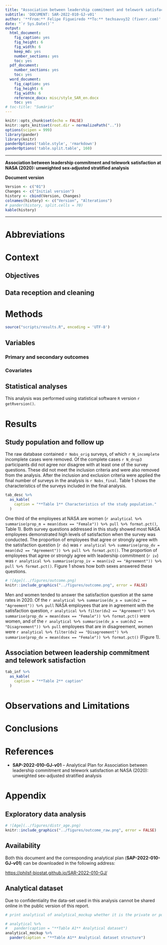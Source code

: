 ```yaml
---
title: "Association between leadership commitment and telework satisfaction at NASA (2020): unweighted sex-adjusted stratified analysis"
subtitle: 'DOCUMENT: SAR-2022-010-GJ-v01'
author: '**From:** Felipe Figueiredo **To:** techsavvy32 (fiverr.com)'
date: "`r Sys.Date()`"
output:
  html_document:
    fig_caption: yes
    fig_height: 6
    fig_width: 6
    keep_md: yes
    number_sections: yes
    toc: yes
  pdf_document:
    number_sections: yes
    toc: yes
  word_document:
    fig_caption: yes
    fig_height: 6
    fig_width: 6
    reference_docx: misc/style_SAR_en.docx
    toc: yes
# toc-title: "Sumário"
---
```


```r
knitr::opts_chunk$set(echo = FALSE)
knitr::opts_knit$set(root.dir = normalizePath(".."))
options(scipen = 999)
library(pander)
library(knitr)
panderOptions('table.style', 'rmarkdown')
panderOptions('table.split.table', 160)
```

---

\newpage

**Association between leadership commitment and telework satisfaction at NASA (2020): unweighted sex-adjusted stratified analysis**

**Document version**

```r
Version <- c("01")
Changes <- c("Initial version")
history <- cbind(Version, Changes)
colnames(history) <- c("Version", "Alterations")
# pander(history, split.cells = 70)
kable(history)
```

---

# Abbreviations

# Context

## Objectives

## Data reception and cleaning

# Methods

```r
source("scripts/results.R", encoding = 'UTF-8')
```

## Variables

### Primary and secondary outcomes

### Covariates

## Statistical analyses

This analysis was performed using statistical software `R` version `r getRversion()`.

# Results

## Study population and follow up

The raw database contained `r Nobs_orig` surveys, of which `r N_incomplete` incomplete cases were removed.
Of the complete cases `r N_drop3` participants did not agree nor disagree with at least one of the survey questions.
These did not meet the inclusion criteria and were also removed from the analysis.
After the inclusion and exclusion criteria were applied the final number of surveys in the analysis is `r Nobs_final`.
Table 1 shows the characteristics of the surveys included in the final analysis.

```r
tab_desc %>%
  as_kable(
    caption = "**Table 1** Characteristics of the study population."
  )
```

One third of the employees at NASA are women
(`r analytical %>% summarise(prop_m = mean(dsex == "Female")) %>% pull %>% format.pct()`, Table 1).
Both survey questions
addressed in this study showed most NASA employees demonstrated high levels of satisfaction when the survey was conducted.
The proportion of employees that agree or strongly agree with the satisfaction question
(`r dv`)
was `r analytical %>% summarise(prop_dv = mean(dv2 == "Agreement")) %>% pull %>% format.pct()`.
The proportion of employees that agree or strongly agree with leadership commitment
(`r iv`)
was `r analytical %>% summarise(prop_iv = mean(iv2 == "Agreement")) %>% pull %>% format.pct()`.
Figure 1 shows how both sexes answered these questions.

```r
# ![Age](../figures/outcome.png)
knitr::include_graphics("../figures/outcome.png", error = FALSE)
```

Men and women tended to answer the satisfaction question at the same rates in 2020.
Of the `r analytical %>% summarise(dv_a = sum(dv2 == "Agreement")) %>% pull` NASA employees that are in agreement with the satisfaction question,
`r analytical %>% filter(dv2 == "Agreement") %>% summarise(prop_dv = mean(dsex == "Female")) %>% format.pct()` were women,
and of the `r analytical %>% summarise(dv_a = sum(dv2 == "Disagreement")) %>% pull` employees that are in disagreement,
women were `r analytical %>% filter(dv2 == "Disagreement") %>% summarise(prop_dv = mean(dsex == "Female")) %>% format.pct()` (Figure 1).

## Association between leadership commitment and telework satisfaction

```r
tab_inf %>%
  as_kable(
    caption = "**Table 2** caption"
  )
```

# Observations and Limitations

# Conclusions

# References

- **SAP-2022-010-GJ-v01** -- Analytical Plan for Association between leadership commitment and telework satisfaction at NASA (2020): unweighted sex-adjusted stratified analysis

# Appendix

## Exploratory data analysis

```r
# ![Age](../figures/distr_age.png)
knitr::include_graphics("../figures/outcome_raw.png", error = FALSE)
```

## Availability

Both this document and the corresponding analytical plan (**SAP-2022-010-GJ-v01**) can be downloaded in the following address:

<!-- This document can be downloaded in the following address: -->

<https://philsf-biostat.github.io/SAR-2022-010-GJ/>

<!-- The client has requested that this analysis be kept confidential. -->
<!-- Both this document and the corresponding analytical plan (**SAP-2022-010-GJ-v01**) are therefore not published online and only the title and year of the analysis will be included in the consultant's Portfolio. -->
<!-- The portfolio is available at: -->

<!-- <https://philsf-biostat.github.io/> -->

## Analytical dataset

Due to confidentiality the data-set used in this analysis cannot be shared online in the public version of this report.

```r
# print analytical of analytical_mockup whether it is the private or public version of the SAR

# analytical %>%
#   pander(caption = "**Table A1** Analytical dataset")
analytical_mockup %>%
  pander(caption = "**Table A1** Analytical dataset structure")
```

